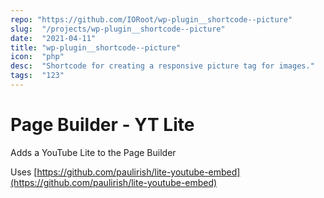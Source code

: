 ```yaml
---
repo: "https://github.com/IORoot/wp-plugin__shortcode--picture"
slug:  "/projects/wp-plugin__shortcode--picture"
date:  "2021-04-11"
title: "wp-plugin__shortcode--picture"
icon:  "php"
desc:  "Shortcode for creating a responsive picture tag for images."
tags:  "123"
---
```



# Page Builder - YT Lite

Adds a YouTube Lite to the Page Builder

Uses [https://github.com/paulirish/lite-youtube-embed](https://github.com/paulirish/lite-youtube-embed)